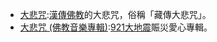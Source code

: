 *[[大悲咒|大悲咒]]:[[漢傳佛教|漢傳佛教]]的大悲咒，俗稱「藏傳大悲咒」。
*[[大悲咒_(佛教音樂專輯)|大悲咒 (佛教音樂專輯)]]:[[921大地震|921大地震]]賑災愛心專輯。


{{disambig}}
